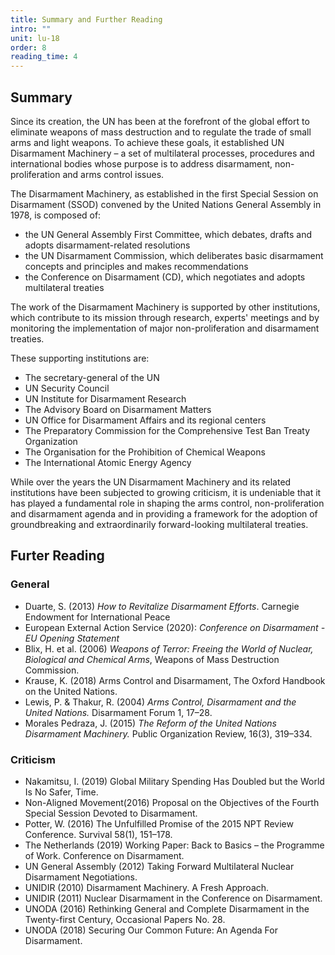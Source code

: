 ```yaml
---
title: Summary and Further Reading
intro: ""
unit: lu-18
order: 8
reading_time: 4
---
```


## Summary


Since its creation, the UN has been at the forefront of the global effort to eliminate weapons of mass destruction and to regulate the trade of small arms and light weapons. To achieve these goals, it established UN Disarmament Machinery – a set of multilateral processes, procedures and international bodies whose purpose is to address disarmament, non-proliferation and arms control issues.

<Figure
  size="large"
  src="machinery-main.svg"
  caption=""
  credit="EUNPDC"
  license="cc-by-nc-nd-2"
  alt=""
></Figure>

The Disarmament Machinery, as established in the first Special Session on Disarmament (SSOD) convened by the United Nations General Assembly in 1978, is composed of:

- the UN General Assembly First Committee, which debates, drafts and adopts disarmament-related resolutions
- the UN Disarmament Commission, which deliberates basic disarmament concepts and principles and makes recommendations
- the Conference on Disarmament (CD), which negotiates and adopts multilateral treaties

The work of the Disarmament Machinery is supported by other institutions, which contribute to its mission through research, experts' meetings and by monitoring the implementation of major non-proliferation and disarmament treaties.

These supporting institutions are:

- The secretary-general of the UN
- UN Security Council
- UN Institute for Disarmament Research
- The Advisory Board on Disarmament Matters
- UN Office for Disarmament Affairs and its regional centers
- The Preparatory Commission for the Comprehensive Test Ban Treaty Organization
- The Organisation for the Prohibition of Chemical Weapons
- The International Atomic Energy Agency

While over the years the UN Disarmament Machinery and its related institutions have been subjected to growing criticism, it is undeniable that it has played a fundamental role in shaping the arms control, non-proliferation and disarmament agenda and in providing a framework for the adoption of groundbreaking and extraordinarily forward-looking multilateral treaties.

## Furter Reading

### General

- Duarte, S. (2013) *How to Revitalize Disarmament Efforts*. Carnegie Endowment for International Peace
- European External Action Service (2020): *Conference on Disarmament - EU Opening Statement*
- Blix, H. et al. (2006) *Weapons of Terror: Freeing the World of Nuclear, Biological and Chemical Arms*, Weapons of Mass Destruction Commission.
- Krause, K. (2018) Arms Control and Disarmament, The Oxford Handbook on the United Nations.
- Lewis, P. & Thakur, R. (2004) *Arms Control, Disarmament and the United Nations.* Disarmament Forum 1, 17–28.
- Morales Pedraza, J. (2015) *The Reform of the United Nations Disarmament Machinery.* Public Organization Review, 16(3), 319–334.

### Criticism

- Nakamitsu, I. (2019) Global Military Spending Has Doubled but the World Is No Safer, Time.
- Non-Aligned Movement(2016) Proposal on the Objectives of the Fourth Special Session Devoted to Disarmament.
- Potter, W. (2016) The Unfulfilled Promise of the 2015 NPT Review Conference. Survival 58(1), 151–178.
- The Netherlands (2019) Working Paper: Back to Basics – the Programme of Work. Conference on Disarmament.
- UN General Assembly (2012) Taking Forward Multilateral Nuclear Disarmament Negotiations.
- UNIDIR (2010) Disarmament Machinery. A Fresh Approach.
- UNIDIR (2011) Nuclear Disarmament in the Conference on Disarmament.
- UNODA (2016) Rethinking General and Complete Disarmament in the Twenty-first Century, Occasional Papers No. 28.
- UNODA (2018) Securing Our Common Future: An Agenda For Disarmament.